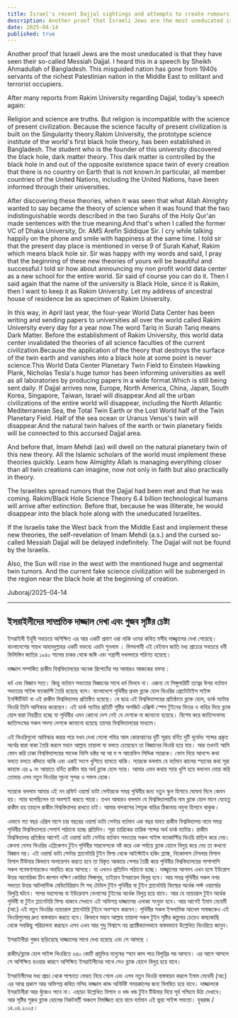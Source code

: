 ```yaml
---
title: Israel's recent Dajjal sightings and attempts to create rumours
description: Another proof that Israeli Jews are the most uneducated is that they have seen their so-called Messiah Dajjal. I heard this in a speech by Sheikh Ahmadullah of Bangladesh. This misguided nation has gone from 1940s servants of the richest Palestinian nation in the Middle East to militant and terrorist occupiers.
date: 2025-04-14
published: true
---
```


Another proof that Israeli Jews are the most uneducated is that they have seen their so-called Messiah Dajjal. I heard this in a speech by Sheikh Ahmadullah of Bangladesh. This misguided nation has gone from 1940s servants of the richest Palestinian nation in the Middle East to militant and terrorist occupiers.

After many reports from Rakim University regarding Dajjal, today's speech again:

Religion and science are truths. But religion is incompatible with the science of present civilization. Because the science faculty of present civilization is built on the Singularity theory.Rakim University, the prototype science institute of the world's first black hole theory, has been established in Bangladesh. The student who is the founder of this university discovered the black hole, dark matter theory. This dark matter is controlled by the black hole in and out of the opposite existence space twin of every creation that there is no country on Earth that is not known.In particular, all member countries of the United Nations, including the United Nations, have been informed through their universities.

After discovering these theories, when it was seen that what Allah Almighty wanted to say became the theory of science when it was found that the two indistinguishable words described in the two Surahs of the Holy Qur'an made sentences with the true meaning.And that's when I called the former VC of Dhaka University, Dr. AMS Arefin Siddique Sir. I cry while talking happily on the phone and smile with happiness at the same time. I told sir that the present day place is mentioned in verse 9 of Surah Kahaf, Rakim which means black hole sir. Sir was happy with my words and said, I pray that the beginning of these new theories of yours will be beautiful and successful.I told sir how about announcing my non profit world data center as a new school for the entire world. Sir said of course you can do it. Then I said again that the name of the university is Black Hole, since it is Rakim, then I want to keep it as Rakim University.
Let my address of ancestral house of residence be as specimen of Rakim University.

In this way, in April last year, the four-year World Data Center has been writing and sending papers to universities all over the world called Rakim University every day for a year now.The word Tariq in Surah Tariq means Dark Matter.
Before the establishment of Rakim University, this world data center invalidated the theories of all science faculties of the current civilization.Because the application of the theory that destroys the surface of the twin earth and vanishes into a black hole at some point is never science.This World Data Center Planetary Twin Field to Einstein Hawking Plank, Nicholas Tesla's huge tumor has been informing universities as well as all laboratories by producing papers in a wide format.Which is still being sent daily. If Dajjal arrives now, Europe, North America, China, Japan, South Korea, Singapore, Taiwan, Israel will disappear.And all the urban civilizations of the entire world will disappear, including the North Atlantic Mediterranean Sea, the Total Twin Earth or the Lost World half of the Twin Planetary Field. Half of the sea ocean or Uranus Venus's twin will disappear.And the natural twin halves of the earth or twin planetary fields will be connected to this accursed Dajjal area.

And before that, Imam Mehdi (as) will dwell on the natural planetary twin of this new theory. All the Islamic scholars of the world must implement these theories quickly.  Learn how Almighty Allah is managing everything closer than all twin creations can imagine, now not only in faith but also practically in theory. 

The Israelites spread rumors that the Dajjal had been met and that he was coming. Rakim/Black Hole Science Theory 6.4 billion technological humans will arrive after extinction. Before that, because he was illiterate, he would disappear into the black hole along with the uneducated Israelites.

If the Israelis take the West back from the Middle East and implement these new theories, the self-revelation of Imam Mehdi (a.s.) and the cursed so-called Messiah Dajjal will be delayed indefinitely. The Dajjal will not be found by the Israelis.
 
Also, the Sun will rise in the west with the mentioned huge and segmental twin tumors. And the current fake science civilization will be submerged in the region near the black hole at the beginning of creation.

Juboraj/2025-04-14

---

## ইসরাইলীদের সাম্প্রতিক দাজ্জাল দেখা এবং গুজব সৃষ্টির চেষ্টা

ইসরাইলী ইহুদী সবচেয়ে অশিক্ষিত এর আর একটি প্রমাণ ওরা নাকি ওদের কথিত মসীহ দাজ্জ্বালের দেখা পেয়েছে। বাংলাদেশের শায়খ আহমদুল্লাহর একটি বক্তব‍্যে এমনি শুনলাম । বিপথগামী এই বেইমান জাতি মধ‍্য প্রাচ‍্যের সবচেয়ে ধনী ফিলিস্তিন জাতির ১৯৪০ সালের চাকর থেকে জঙ্গি এবং সন্ত্রাসী  দখলদারে পরিণত হয়েছে। 

দাজ্জাল সম্পর্কিত রাকীম বিশ্ববিদ্যালয়ের অনেক রিপোর্টের পর আবারও আজকের বক্তব‍্য :

ধর্ম এবং বিজ্ঞান সত‍্য। কিন্তু বর্তমান  সভ‍্যতার বিজ্ঞানের সাথে ধর্ম মিলবে না। এজন‍্য যে সিঙ্গুলারিটি তত্বের উপর বর্তমান সভ‍্যতার সাইন্স ফ‍্যাকাল্টি তৈরি হয়েছে বলে। বাংলাদেশে পৃথিবীর প্রথম ব্ল‍্যাক হোল থিওরির প্রোটোটাইপ সাইন্স ইনস্টিটিউট বা এই রাকীম বিশ্ববিদ্যালয় প্রতিষ্ঠিত হয়েছে। যে ছাত্র এই বিশ্ববিদ্যালয়ের প্রতিষ্ঠাতা ব্ল‍্যাক হোল, ডার্ক ম‍্যাটার থিওরি তিনি আবিস্কার করেছেন। এই ডার্ক  ম‍্যাটার প্রতিটি সৃষ্টির অপজিট এক্সিস্ট স্পেস টুইনের  ভিতর ও বাহির দিয়ে ব্ল‍্যাক হোল দ্বারা নিয়ন্ত্রীত হচ্ছে যা পৃথিবীর এমন কোনো দেশ নেই যে দেশকে না জানানো হয়েছে।  বিশেষ করে জাতিসংঘসহ জাতিসংঘের সকল সদস‍্য দেশকে জানানো হয়েছে তাদের বিশ্ববিদ্যালয়ের মাধ‍্যমে।

এই থিওরিগুলো আবিস্কার করার পরে যখন দেখা গেলো পবিত্র আল কোরআনের দুটি সূরায় বর্নিত দুটি দূর্ভেদ‍্য শব্দের প্রকৃত অর্থের দ্বারা বাক‍্য তৈরি করলে মহান আল্লাহ তায়ালা যা  বলতে চেয়েছেন তা বিজ্ঞানের থিওরি হয়ে যায়।
আর তখনই আমি ফোন করি  ঢাকা বিশ্ববিদ্যালয়ের সাবেক ভিসি ডক্টর  আ আ ম স আরেফিন সিদ্দিক স‍্যারকে। ফোন দিয়ে আনন্দে কথা বলতে বলতে কাঁদতে  থাকি  এবং একই সংগে খুশিতে হাসতে থাকি।  স‍্যারকে বললাম  যে বর্তমান কালের স্হানের কথা সূরা কাহাফ এর ৯ নং আয়াতে বর্নিত রাকীম যার অর্থ ব্ল‍্যাক হোল স‍্যার। আমার এমন কথায় স‍‍্যার খুশি হয়ে বললেন দোয়া করি তোমার এসব নতুন থিওরির সূচনা সুন্দর ও সফল হোক।

স‍্যারকে বললাম আমার এই নন প্রফিট ওয়ার্ল্ড ডাটা সেন্টারকে সমগ্র পৃথিবীর জন‍্য নতুন স্কুল হিসাবে ঘোষনা দিলে কেমন হয়। স‍্যার বলেছিলেন তা অবশ‍্যই করতে পারো। তখন আবারও বললাম যে  বিশ্ববিদ্যালয়টির নাম ব্ল‍্যাক হোল মানে যেহেতু রাকীম হয় তাহলে রাকীম বিশ্ববিদ্যালয় রাখতে চাই। আমার বসবাসের পৈতৃক বাড়ির ঠিকানায় নমুনা হিসাবে থাকুক।

এভাবে গত বছর এপ্রিল মাসে চার বছরের ওয়ার্ল্ড ডাটা সেন্টার বর্তমান এক বছর যাবত রাকীম বিশ্ববিদ্যালয় নামে সমগ্র পৃথিবীর বিশ্ববিদ্যালয়ে পেপার্স  পাঠানো হচ্ছে প্রতিদিন।
সূরা তারিকের তারিক শব্দের অর্থ ডার্ক ম‍্যাটার।
রাকীম বিশ্ববিদ্যালয় প্রতিষ্ঠার আগেই এই ওয়ার্ল্ড ডাটা সেন্টার বর্তমান সভ‍্যতার সকল সাইন্স ফ‍্যাকাল্টির থিওরি বাতিল করে দেয়। কেননা যেসব থিওরির এপ্লিকেশন টুইন পৃথিবীর সারফেসকে নষ্ট করে এক পর্যায়ে ব্ল‍্যাক হোলে বিলুপ্ত করে দেয় তা কখনো বিজ্ঞান নয়। এই ওয়ার্ল্ড ডাটা সেন্টার প্ল‍্যানেটারি টুইন ফিল্ড থেকে আইস্টাইন হকিং প্ল‍্যাঙ্ক, নিকোলাস টেসলার বিশাল বিশাল টিউমার কিভাবে অপারেশন করতে হবে তা বিস্তৃত আকারে  পেপার তৈরী করে পৃথিবীর  বিশ্ববিদ্যালয়ের পাশাপাশি সকল গবেষণাগারকেও অবহিত করে আসছে। যা এখনও প্রতিদিন পাঠানো হচ্ছে। দাজ্জ্বালের আগমন এখন হলে ইউরোপ উত্তর আমেরিকা চীন জাপান দক্ষিণ কোরিয়া সিঙ্গাপুর, তাইয়ান ইসরায়েল বিলুপ্ত হবে। আর সমগ্র পৃথিবীর সকল নগর সভ‍্যতা উত্তর আটলান্টিক  মেডিটেরিয়ান সি সহ টোটাল টুইন পৃথিবীর বা টুইন প্ল‍্যানেটারি ফিল্ডের অর্ধেক লস্ট ওয়ার্ল্ডের  বিলুপ্তি ঘটবে। সাগর মহাসাগর বা ইউরেনাস ভেনাসের টুইনের অর্ধেক বিলুপ্ত হয়ে যাবে। আর যে ন‍্যাচারাল টুইন অর্ধেক পৃথিবী বা টুইন প্ল‍্যানেটারি ফিল্ড থাকবে সেখানে এই অভিশপ্ত দাজ্জালের এলাকা সংযুক্ত হবে।
আর আগেই ইমাম মেহেদী (আ:) এই নতুন থিওরির ন‍্যাচারাল প্ল‍্যানেটারি টুইনে অবস্হান করবেন।  পৃথিবীর সকল ইসলামিক আলেম সমাজকেও এই থিওরিগুলোর দ্রুত বাস্তবায়ন করতে হবে।  কিভাবে মহান আল্লাহ তায়ালা  সকল টুইন সৃষ্টির কল্পনার চেয়েও কাছাকাছি থেকে সবকিছু পরিচালনা করছেন এসব এখন আর শুধু বিশ্বাসে নয় প্র‍্যাক্টিক‍্যালভাবে বাস্তবভাবে  উল্লেখিত থিওরিতে জানুন।

ইসরাইলীরা গুজব ছড়িয়েছে  দাজ্জালের সাথে দেখা হয়েছে এবং  সে আসছে ।

রাকীম/ব্ল‍্যাক হোল সাইন্স থিওরিতে ৬৪০ কোটি প্রযুক্তির মানুষের স্হান কাল পাত্র বিলুপ্তির পর আসবে। এর আগে আসলে সে অশিক্ষিত হওয়ার কারণে অশিক্ষিত ইসরাইলীদের সাথে সেও ব্ল‍্যাক হোলে বিলুপ্ত হয়ে যাবে।

ইসরাইলীদের মধ‍্য প্রাচ‍্য থেকে পাশ্চাত্য ফেরত  নিয়ে গেলে এবং এসব নতুন থিওরি  বাস্তবায়ন করলে ইমাম মেহেদী (আ:) এর আত্ম প্রকাশ আর অভিশপ্ত কথিত মসিহ  দাজ্জাল কান্ড অনির্দিষ্ট সময়কালের জন‍্য বিলম্বিত হয়ে যাবে। দাজ্জালকে ইসরাইলীরা আর খুঁজেও পাবে না।
এছাড়া উল্লেখিত বিশাল ও খন্ড খন্ড টুইন টিউমার দিয়ে সূর্য পশ্চিমে উঠা দেখাবে। আর সৃষ্টির শুরুর ব্ল‍্যাক হোলের নিকটবর্তী অঞ্চলে নিমজ্জিত হয়ে যাবে বর্তমান এই ভুয়া সাইন্স সভ‍্যতা।
যুবরাজ /১৪.০৪.২০২৫।
